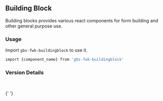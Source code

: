 ## Building Block

Building blocks provides various react components for form building and other general purpose use.

### Usage

Import `gbs-fwk-buildingblock` to use it.

```bash copy
import {component_name} from 'gbs-fwk-buildingblock'
```

### Version Details

<br />

<LatestVersion packageName="gbs-fwk-buildingblock" />{' '}
